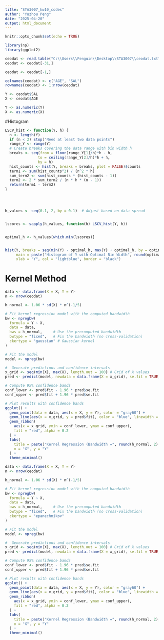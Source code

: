 ---
title: "STA3007_hw10_codes"
author: "Yuzhou Peng"
date: "2025-04-20"
output: html_document
---

```{r setup, include=FALSE}
knitr::opts_chunk$set(echo = TRUE)
```

```{r}
library(np)    
library(ggplot2)
```


```{r}
ceodat <- read.table("C:\\Users\\Penguin\\Desktop\\STA3007\\ceodat.txt")
ceodat <- ceodat[-31,]

ceodat <- ceodat[-1,]

colnames(ceodat) <- c("AGE", "SAL")
rownames(ceodat) <- 1:nrow(ceodat)

Y <- ceodat$SAL
X <- ceodat$AGE

Y <- as.numeric(Y)
X <- as.numeric(X)
```

#Histogram
```{r}


LSCV_hist <- function(Y, h) {
  n <- length(Y)
  if (n < 2) stop("Need at least two data points")
  range_Y <- range(Y)
  # Create breaks covering the data range with bin width h
  breaks <- seq(from = floor(range_Y[1]/h)*h - h, 
               to = ceiling(range_Y[2]/h)*h + h, 
               by = h)
  hist_counts <- hist(Y, breaks = breaks, plot = FALSE)$counts
  term1 <- sum(hist_counts^2) / (n^2 * h)
  sum_term2 <- sum(hist_counts * (hist_counts - 1))
  term2 <- 2 * sum_term2 / (n * h * (n - 1))
  return(term1 - term2)
}




h_values <- seq(0.1, 2, by = 0.1)  # Adjust based on data spread


lscores <- sapply(h_values, function(h) LSCV_hist(Y, h))


optimal_h <- h_values[which.min(lscores)]


hist(Y, breaks = seq(min(Y) - optimal_h, max(Y) + optimal_h, by = optimal_h),
     main = paste("Histogram of Y with Optimal Bin Width", round(optimal_h, 2)),
     xlab = "Y", col = "lightblue", border = "black")
```


# Kernel Method




```{r}

data <- data.frame(X = X, Y = Y)
n <- nrow(ceodat)

h_normal <- 1.06 * sd(X) * n^(-1/5)

# Fit kernel regression model with the computed bandwidth
bw <- npregbw(
  formula = Y ~ X,
  data = data,
  bws = h_normal,     # Use the precomputed bandwidth
  bwtype = "fixed",   # Fix the bandwidth (no cross-validation)
  ckertype = "gaussian" # Gaussian kernel
)

# Fit the model
model <- npreg(bw)

#  Generate predictions and confidence intervals
x_grid <- seq(min(X), max(X), length.out = 100) # Grid of X values
pred <- predict(model, newdata = data.frame(X = x_grid), se.fit = TRUE) # Predictions with SEs

# Compute 95% confidence bands
conf_lower <- pred$fit - 1.96 * pred$se.fit
conf_upper <- pred$fit + 1.96 * pred$se.fit

# Plot results with confidence bands
ggplot() +
  geom_point(data = data, aes(x = X, y = Y), color = "gray60") +
  geom_line(aes(x = x_grid, y = pred$fit), color = "blue", linewidth = 1) +
  geom_ribbon(
    aes(x = x_grid, ymin = conf_lower, ymax = conf_upper),
    fill = "red", alpha = 0.2
  ) +
  labs(
    title = paste("Kernel Regression (Bandwidth =", round(h_normal, 2), ")"),
    x = "X", y = "Y"
  ) +
  theme_minimal()

```

```{r}
data <- data.frame(X = X, Y = Y)
n <- nrow(ceodat)

h_normal <- 1.06 * sd(X) * n^(-1/5)

# Fit kernel regression model with the computed bandwidth
bw <- npregbw(
  formula = Y ~ X,
  data = data,
  bws = h_normal,     # Use the precomputed bandwidth
  bwtype = "fixed",   # Fix the bandwidth (no cross-validation)
  ckertype = "epanechnikov"
)

# Fit the model
model <- npreg(bw)

#  Generate predictions and confidence intervals
x_grid <- seq(min(X), max(X), length.out = 100) # Grid of X values
pred <- predict(model, newdata = data.frame(X = x_grid), se.fit = TRUE) # Predictions with SEs

# Compute 95% confidence bands
conf_lower <- pred$fit - 1.96 * pred$se.fit
conf_upper <- pred$fit + 1.96 * pred$se.fit

# Plot results with confidence bands
ggplot() +
  geom_point(data = data, aes(x = X, y = Y), color = "gray60") +
  geom_line(aes(x = x_grid, y = pred$fit), color = "blue", linewidth = 1) +
  geom_ribbon(
    aes(x = x_grid, ymin = conf_lower, ymax = conf_upper),
    fill = "red", alpha = 0.2
  ) +
  labs(
    title = paste("Kernel Regression (Bandwidth =", round(h_normal, 2), ")"),
    x = "X", y = "Y"
  ) +
  theme_minimal()
```
